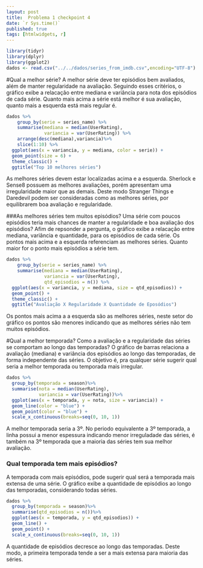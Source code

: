 ```yaml
---
layout: post
title:  Problema 1 checkpoint 4
date: `r Sys.time()`
published: true
tags: [htmlwidgets, r]
---
```


```r
library(tidyr)
library(dplyr)
library(ggplot2)
dados <- read.csv("../../dados/series_from_imdb.csv",encoding="UTF-8")
```
#Qual a melhor série?
A melhor série deve ter episódios bem avaliados, além de manter regularidade na avaliação. Seguindo esses critérios, o gráfico exibe a relacação entre mediana e variância para nota dos episódios de cada série. Quanto mais acima a série está melhor é sua avaliação, quanto mais a esquerda está mais regular é.
```r
dados %>% 
    group_by(serie = series_name) %>% 
    summarise(mediana = median(UserRating),
              variancia = var(UserRating)) %>%
    arrange(desc(mediana),variancia)%>%
    slice(1:10) %>% 
  ggplot(aes(x = variancia, y = mediana, color = serie)) + 
  geom_point(size = 6) + 
  theme_classic() +
  ggtitle("Top 10 melhores séries")
```
As melhores séries devem estar localizadas acima e a esquerda. Sherlock e Sense8 possuem as melhores avaliações, porém apresentam uma irregularidade maior que as demais. Deste modo Stranger Things e Daredevil podem ser consideradas como as melhores séries, por equilibrarem boa avaliação e regularidade.


###As melhores séries tem muitos episódios?
Uma série com poucos episódios teria mais chances de manter a regularidade e boa avaliação dos episódios? Afim de repsonder a pergunta, o gráfico exibe a relacação entre mediana, variância e quantidade, para os episódios de cada série. Os pontos mais acima e a esquerda referenciam as melhores séries. Quanto maior for o ponto mais episódios a série tem. 
```r
dados %>% 
    group_by(serie = series_name) %>% 
    summarise(mediana = median(UserRating),
              variancia = var(UserRating), 
              qtd_episodios = n()) %>%
  ggplot(aes(x = variancia, y = mediana, size = qtd_episodios)) + 
  geom_point() + 
  theme_classic() +
  ggtitle("Avaliação X Regularidade X Quantidade de Eposódios")
```
Os pontos mais acima a a esquerda são as melhores séries, neste setor do gráfico os pontos são menores indicando que as melhores séries não tem muitos episódios.


#Qual a melhor temporada?
Como a avaliação e a regularidade das séries se comportam ao longo das temporadas? O gráfico de barras relaciona a avaliação (mediana) e variância dos episódios ao longo das temporadas, de forma independente das séries. O objetivo é, pra qualquer série sugerir qual seria a melhor temporada ou temporada mais irregular.
```r
dados %>% 
  group_by(temporada = season)%>%
  summarise(nota = median(UserRating),
            variancia = var(UserRating))%>% 
  ggplot(aes(x = temporada, y = nota, size = variancia)) + 
  geom_line(color = "blue") + 
  geom_point(color = "blue") +
  scale_x_continuous(breaks=seq(0, 10, 1)) 
```
A melhor temporada seria a 3º. No periodo equivalente a 3º temporada, a linha possui a menor espessura indicando menor irreguladade das séries, é também na 3º temporada que a maioria das séries tem sua melhor avaliação.  


### Qual temporada tem mais episódios?
A temporada com mais episódios, pode sugerir qual será a temporada mais extensa de uma série. O gráfico exibe a quantidade de episódios ao longo das temporadas, considerando todas séries.   
```r
dados %>% 
  group_by(temporada = season)%>%
  summarise(qtd_episodios = n())%>% 
  ggplot(aes(x = temporada, y = qtd_episodios)) + 
  geom_line() + 
  geom_point() +
  scale_x_continuous(breaks=seq(0, 10, 1)) 
```
A quantidade de episódios decresce ao longo das temporadas. Deste modo, a primeira temporada tende a ser a mais extensa para maioria das séries.